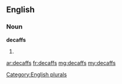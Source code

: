==English==

===Noun===
'''decaffs'''

# {{plural of|[[decaff]]}}

[[Category:English plurals]]

[[ar:decaffs]]
[[fr:decaffs]]
[[mg:decaffs]]
[[my:decaffs]]